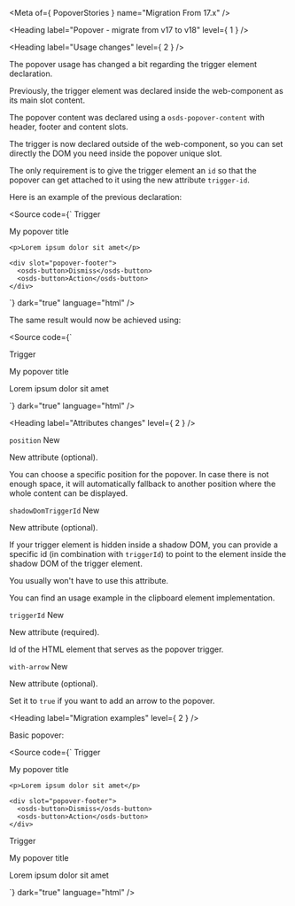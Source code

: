 
<Meta of={ PopoverStories } name="Migration From 17.x" />

<Heading label="Popover - migrate from v17 to v18" level={ 1 } />

<Heading label="Usage changes" level={ 2 } />

The popover usage has changed a bit regarding the trigger element declaration.

Previously, the trigger element was declared inside the web-component as its main slot content.

The popover content was declared using a `osds-popover-content` with header, footer and content slots.

The trigger is now declared outside of the web-component, so you can set directly the DOM you need inside the popover unique slot.

The only requirement is to give the trigger element an `id` so that the popover can get attached to it using the new attribute `trigger-id`.

Here is an example of the previous declaration:

<Source code={`
<osds-popover>
  <span slot="popover-trigger">
    <osds-button>Trigger</osds-button>
  </span>

  <osds-popover-content>
    <p slot="popover-header">My popover title</p>

    <p>Lorem ipsum dolor sit amet</p>

    <div slot="popover-footer">
      <osds-button>Dismiss</osds-button>
      <osds-button>Action</osds-button>
    </div>
  </osds-popover-content>
</osds-popover>
`}
        dark="true"
        language="html" />

The same result would now be achieved using:

<Source code={`
<div id="popover-trigger">
  Trigger
</div>

<ods-popover trigger-id="popover-trigger">
  <p>My popover title</p>

  <p>Lorem ipsum dolor sit amet</p>

  <div>
    <ods-button label="Dismiss"></ods-button>
    <ods-button label="Action"></ods-button>
  </div>
</ods-popover>
`}
        dark="true"
        language="html" />

<Heading label="Attributes changes" level={ 2 } />

`position` <OdsBadge color="success" size="sm">New</OdsBadge>

New attribute (optional).

You can choose a specific position for the popover. In case there is not enough space, it will automatically fallback
to another position where the whole content can be displayed.

`shadowDomTriggerId` <OdsBadge color="success" size="sm">New</OdsBadge>

New attribute (optional).

If your trigger element is hidden inside a shadow DOM, you can provide a specific id (in combination with `triggerId`)
to point to the element inside the shadow DOM of the trigger element.

You usually won't have to use this attribute.

You can find an usage example in the clipboard element implementation.

`triggerId` <OdsBadge color="success" size="sm">New</OdsBadge>

New attribute (required).

Id of the HTML element that serves as the popover trigger.

`with-arrow` <OdsBadge color="success" size="sm">New</OdsBadge>

New attribute (optional).

Set it to `true` if you want to add an arrow to the popover.

<Heading label="Migration examples" level={ 2 } />

Basic popover:

<Source code={`
<osds-popover>
  <span slot="popover-trigger">
    <osds-button>Trigger</osds-button>
  </span>

  <osds-popover-content>
    <p slot="popover-header">My popover title</p>

    <p>Lorem ipsum dolor sit amet</p>

    <div slot="popover-footer">
      <osds-button>Dismiss</osds-button>
      <osds-button>Action</osds-button>
    </div>
  </osds-popover-content>
</osds-popover>

<!-- is now -->

<div id="popover-trigger">
  Trigger
</div>

<ods-popover trigger-id="popover-trigger">
  <p>My popover title</p>

  <p>Lorem ipsum dolor sit amet</p>

  <div>
    <ods-button label="Dismiss"></ods-button>
    <ods-button label="Action"></ods-button>
  </div>
</ods-popover>
`}
        dark="true"
        language="html" />
